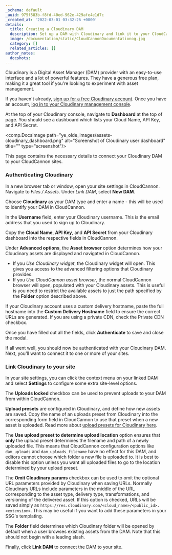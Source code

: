```yaml
---
_schema: default
_uuid: 975f583b-f8fd-40ed-962e-429afe4e1d7c
_created_at: '2022-03-01 03:32:26 +0000'
details:
  title: Creating a Cloudinary DAM
  description: Set up a DAM with Cloudinary and link it to your CloudCannon Organization
  image: /documentation/static/CloudCannonDocumentationog.jpg
  category: []
  related_articles: []
author_notes:
  docshots: 
---
```

Cloudinary is a Digital Asset Manager (DAM) provider with an easy-to-use interface and a lot of powerful features. They have a generous free plan, making it a great tool if you're looking to experiment with asset management.

If you haven't already, [sign up for a free Cloudinary account](https://cloudinary.com/users/register/free). Once you have an account, [log in to your Cloudinary management console](https://cloudinary.com/users/login).

At the top of your Cloudinary console, navigate to **Dashboard** at the top of page. You should see a dashboard which lists your Cloud Name, API Key, and API Secret.

<comp.DocsImage path="ye_olde_images/assets-cloudinary_dashboard.png" alt="Screenshot of Cloudinary user dashboard" title="" type="screenshot"/>

This page contains the necessary details to connect your Cloudinary DAM to your CloudCannon sites.

### Authenticating Cloudinary

In a new browser tab or window, open your site settings in CloudCannon. Navigate to *Files* */* *Assets*. Under *Link DAM*, select **New DAM**.

Choose **Cloudinary** as your DAM type and enter a name - this will be used to identify your DAM in CloudCannon.

In the **Username** field, enter your Cloudinary username. This is the email address that you used to sign up to Cloudinary.

Copy the **Cloud Name**, **API Key**, and **API Secret** from your Cloudinary dashboard into the respective fields in CloudCannon.

Under **Advanced options**, the **Asset browser** option determines how your Cloudinary assets are displayed and navigated in CloudCannon.

* If you *Use Cloudinary widget*, the Cloudinary widget will open. This gives you access to the advanced filtering options that Cloudinary provides.
* If you *Use CloudCannon asset browser*, the normal CloudCannon browser will open, populated with your Cloudinary assets. This is useful is you need to restrict the available assets to just the path specified by the **Folder** option described above.

If your Cloudinary account uses a custom delivery hostname, paste the full hostname into the **Custom Delivery Hostname** field to ensure the correct URLs are generated. If you are using a private CDN, check the Private CDN checkbox.

Once you have filled out all the fields, click **Authenticate** to save and close the modal.

If all went well, you should now be authenticated with your Cloudinary DAM. Next, you'll want to connect it to one or more of your sites.

### Link Cloudinary to your site

In your site settings, you can click the context menu on your linked DAM and select **Settings** to configure some extra site-level options.

The **Uploads locked** checkbox can be used to prevent uploads to your DAM from within CloudCannon.

**Upload presets** are configured in Cloudinary, and define how new assets are saved. Copy the name of an uploads preset from Cloudinary into the corresponding form field in CloudCannon to use that preset when a new asset is uploaded.  Read more about [upload presets for Cloudinary here](https://cloudinary.com/documentation/upload_presets).

The **Use upload preset to determine upload location** option ensures that **only** the upload preset determines the filename and path of a newly uploaded file. This means that CloudCannon configuration options like `dam_uploads` and `dam_uploads_filename` have no effect for this DAM, and editors cannot choose which folder a new file is uploaded to. It is best to disable this option unless you want all uploaded files to go to the location determined by your upload preset.

The **Omit Cloudinary params** checkbox can be used to omit the optional URL parameters provided by Cloudinary when saving URLs. Normally Cloudinary URLs include parameters in the middle of the URL corresponding to the asset type, delivery type, transformations, and versioning of the delivered asset. If this option is checked, URLs will be saved simply as `https://res.cloudinary.com/<cloud_name>/<public_id>.<extension>`. This may be useful if you want to add these parameters in your SSG's templating.

The **Folder** field determines which Cloudinary folder will be opened by default when a user browses existing assets from the DAM. Note that this should not begin with a leading slash.

Finally, click **Link DAM** to connect the DAM to your site.
